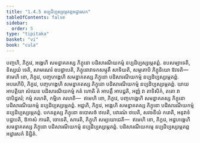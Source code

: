 ```yaml
---
title: "1.4.5 នប្បដិប្បស្សម្ភេតព្ពអដ្ឋារសក"
tableOfContents: false
sidebar:
  order: 5
type: "tipitaka"
basket: "vi"
book: "cula"
---
```



<DynamicBreadcrumb />

<Division number="43" book="cula">

<Paragraph number="199" book="cula">
បញ្ចហិ, ភិក្ខវេ, អង្គេហិ សមន្នាគតស្ស ភិក្ខុនោ បដិសារណីយកម្មំ នប្បដិប្បស្សម្ភេតព្ពំ. ឧបសម្បាទេតិ, និស្សយំ ទេតិ, សាមណេរំ ឧបដ្ឋាបេតិ, ភិក្ខុនោវាទកសម្មុតឹ សាទិយតិ, សម្មតោបិ ភិក្ខុនិយោ ឱវទតិ—  ឥមេហិ ខោ, ភិក្ខវេ, បញ្ចហង្គេហិ សមន្នាគតស្ស ភិក្ខុនោ បដិសារណីយកម្មំ នប្បដិប្បស្សម្ភេតព្ពំ.
</Paragraph>

<Paragraph number="200" book="cula">
អបរេហិបិ, ភិក្ខវេ, បញ្ចហង្គេហិ សមន្នាគតស្ស ភិក្ខុនោ បដិសារណីយកម្មំ នប្បដិប្បស្សម្ភេតព្ពំ. យាយ អាបត្តិយា សំឃេន បដិសារណីយកម្មំ កតំ ហោតិ តំ អាបត្តឹ អាបជ្ជតិ, អញ្ញំ វា តាទិសិកំ, តតោ វា បាបិដ្ឋតរំ; កម្មំ គរហតិ, កម្មិកេ គរហតិ—  ឥមេហិ ខោ, ភិក្ខវេ, បញ្ចហង្គេហិ សមន្នាគតស្ស ភិក្ខុនោ បដិសារណីយកម្មំ នប្បដិប្បស្សម្ភេតព្ពំ.
</Paragraph>

<Paragraph number="201" book="cula">
អដ្ឋហិ, ភិក្ខវេ, អង្គេហិ សមន្នាគតស្ស ភិក្ខុនោ បដិសារណីយកម្មំ នប្បដិប្បស្សម្ភេតព្ពំ. បកតត្តស្ស ភិក្ខុនោ ឧបោសថំ ឋបេតិ, បវារណំ ឋបេតិ, សវចនីយំ ករោតិ, អនុវាទំ បដ្ឋបេតិ, ឱកាសំ ការេតិ, ចោទេតិ, សារេតិ, ភិក្ខូហិ សម្បយោជេតិ—  ឥមេហិ ខោ, ភិក្ខវេ, អដ្ឋហង្គេហិ សមន្នាគតស្ស ភិក្ខុនោ បដិសារណីយកម្មំ នប្បដិប្បស្សម្ភេតព្ពំ.

</Paragraph>
</Division>

<Paragraph number="202" type="center" book="cula">
បដិសារណីយកម្មេ នប្បដិប្បស្សម្ភេតព្ពអដ្ឋារសកំ និដ្ឋិតំ.
</Paragraph>